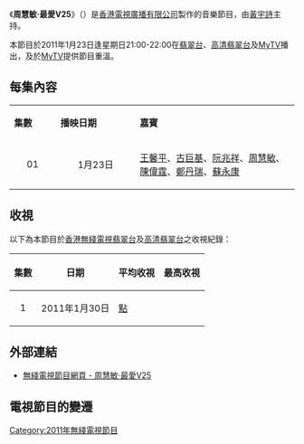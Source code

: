 {{無綫節目
| 中文節目名=周慧敏·最愛V25
| 英文節目名={{lang|en|Vivian Chow 2011}}
| 圖片 = 
| 翡翠台首播日期=2011年1月30日
| 翡翠台首播時間=逢星期日 21:00-22:00 (連廣告)
| 高清翡翠台首播日期=2011年1月30日
| 高清翡翠台首播時間=逢星期日 21:00-22:00 (連廣告)
| 監製=[[唐婉儀|唐婉儀]]
| 編審=[[徐家祥_(編審)|徐家祥]]
| 編導= 
| 集數=1
| 類型=音樂
| 製作公司=[[香港|香港]][[電視廣播有限公司|電視廣播有限公司]]
| 主持=[[黃宇詩|黃宇詩]]
| 網頁=http://programme.tvb.com/variety/vivianchow2011/
}}
《'''周慧敏·最愛V25'''》（{{lang-en|'''Vivian Chow 2011'''}}）是[[香港|香港]][[電視廣播有限公司|電視廣播有限公司]]製作的音樂節目，由[[黃宇詩|黃宇詩]]主持。

本節目於2011年1月23日逢星期日21:00-22:00在[[翡翠台|翡翠台]]、[[高清翡翠台|高清翡翠台]]及[[MyTV|MyTV]]播出，及於[[MyTV|MyTV]]提供節目重溫。


==每集內容==
{|class="wikitable" style="width:60%; font-size: 14px;"
|- style="background:cornflowerblue; color:white" align=center
|style="width:5%"|'''集數'''||style="width:10%"|'''播映日期'''||style="width:20%"|'''嘉賓'''
|-
|align=center|01||align=center|1月23日||[[王馨平|王馨平]]、[[古巨基|古巨基]]、[[阮兆祥|阮兆祥]]、[[周慧敏|周慧敏]]、[[陳偉霆|陳偉霆]]、[[鄭丹瑞|鄭丹瑞]]、[[蘇永康|蘇永康]]
|}

==收視==
以下為本節目於[[香港|香港]][[無綫電視翡翠台|無綫電視翡翠台]]及[[高清翡翠台|高清翡翠台]]之收視紀錄：

{|class="wikitable sortable"
! 集數 !! 日期 !! 平均收視 !! 最高收視
|-
|align=center|1|| 2011年1月30日||[[收視點|點]]||
|}

==外部連結==
*[http://programme.tvb.com/variety/vivianchow2011/ 無綫電視節目網頁 - 周慧敏·最愛V25]{{Wayback|url=http://programme.tvb.com/variety/vivianchow2011/ |date=20190820015455 }}

==電視節目的變遷==
{{電視節目的變遷
|電視台={{HK}}[[無綫電視|無綫電視]][[翡翠台|翡翠台]]、[[高清翡翠台|高清翡翠台]]
|播放檔次=星期日 21:00-22:00 時段
|節目名稱=周慧敏·最愛V25<br/>(2011.01.30)
|上一節目=[[鄭伊健Beautiful_Life|鄭伊健Beautiful Life]]<br/>(2011.01.23)
|下一節目=[[呂方·唱出味道來|呂方·唱出味道來]]<br/>(2011.02.06)
}}

{{周慧敏}}
[[Category:2011年無綫電視節目|Category:2011年無綫電視節目]]